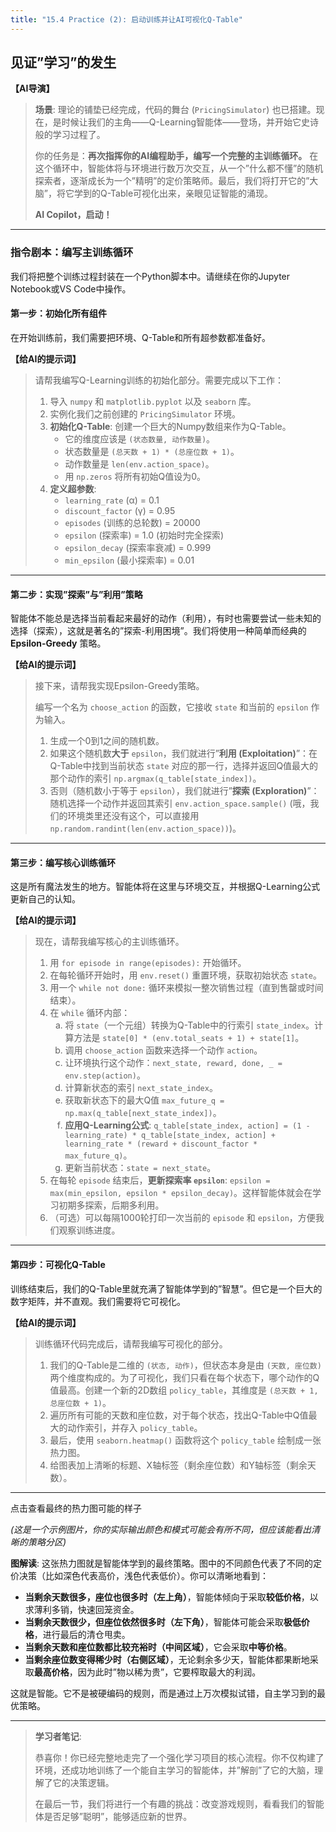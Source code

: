 ```yaml
---
title: "15.4 Practice (2): 启动训练并让AI可视化Q-Table"
---
```


## 见证"学习"的发生

**【AI导演】**

> **场景**: 理论的铺垫已经完成，代码的舞台 (`PricingSimulator`) 也已搭建。现在，是时候让我们的主角——Q-Learning智能体——登场，并开始它史诗般的学习过程了。
>
> 你的任务是：**再次指挥你的AI编程助手，编写一个完整的主训练循环。** 在这个循环中，智能体将与环境进行数万次交互，从一个"什么都不懂"的随机探索者，逐渐成长为一个"精明"的定价策略师。最后，我们将打开它的"大脑"，将它学到的Q-Table可视化出来，亲眼见证智能的涌现。
>
> **AI Copilot，启动！**

---

### 指令剧本：编写主训练循环

我们将把整个训练过程封装在一个Python脚本中。请继续在你的Jupyter Notebook或VS Code中操作。

#### **第一步：初始化所有组件**

在开始训练前，我们需要把环境、Q-Table和所有超参数都准备好。

**【给AI的提示词】**

> 请帮我编写Q-Learning训练的初始化部分。需要完成以下工作：
>
> 1.  导入 `numpy` 和 `matplotlib.pyplot` 以及 `seaborn` 库。
> 2.  实例化我们之前创建的 `PricingSimulator` 环境。
> 3.  **初始化Q-Table**: 创建一个巨大的Numpy数组来作为Q-Table。
>     *   它的维度应该是 `(状态数量, 动作数量)`。
>     *   状态数量是 `(总天数 + 1) * (总座位数 + 1)`。
>     *   动作数量是 `len(env.action_space)`。
>     *   用 `np.zeros` 将所有初始Q值设为0。
> 4.  **定义超参数**:
>     *   `learning_rate` (α) = 0.1
>     *   `discount_factor` (γ) = 0.95
>     *   `episodes` (训练的总轮数) = 20000
>     *   `epsilon` (探索率) = 1.0 (初始时完全探索)
>     *   `epsilon_decay` (探索率衰减) = 0.999
>     *   `min_epsilon` (最小探索率) = 0.01

---

#### **第二步：实现"探索"与"利用"策略**

智能体不能总是选择当前看起来最好的动作（利用），有时也需要尝试一些未知的选择（探索），这就是著名的"探索-利用困境"。我们将使用一种简单而经典的 **Epsilon-Greedy** 策略。

**【给AI的提示词】**

> 接下来，请帮我实现Epsilon-Greedy策略。
>
> 编写一个名为 `choose_action` 的函数，它接收 `state` 和当前的 `epsilon` 作为输入。
>
> 1.  生成一个0到1之间的随机数。
> 2.  如果这个随机数**大于** `epsilon`，我们就进行"**利用 (Exploitation)**"：在Q-Table中找到当前状态 `state` 对应的那一行，选择并返回Q值最大的那个动作的索引 `np.argmax(q_table[state_index])`。
> 3.  否则（随机数小于等于 `epsilon`），我们就进行"**探索 (Exploration)**"：随机选择一个动作并返回其索引 `env.action_space.sample()` (哦，我们的环境类里还没有这个，可以直接用 `np.random.randint(len(env.action_space))`)。

---

#### **第三步：编写核心训练循环**

这是所有魔法发生的地方。智能体将在这里与环境交互，并根据Q-Learning公式更新自己的认知。

**【给AI的提示词】**

> 现在，请帮我编写核心的主训练循环。
>
> 1.  用 `for episode in range(episodes):` 开始循环。
> 2.  在每轮循环开始时，用 `env.reset()` 重置环境，获取初始状态 `state`。
> 3.  用一个 `while not done:` 循环来模拟一整次销售过程（直到售罄或时间结束）。
> 4.  在 `while` 循环内部：
>     a.  将 `state`（一个元组）转换为Q-Table中的行索引 `state_index`。计算方法是 `state[0] * (env.total_seats + 1) + state[1]`。
>     b.  调用 `choose_action` 函数来选择一个动作 `action`。
>     c.  让环境执行这个动作：`next_state, reward, done, _ = env.step(action)`。
>     d.  计算新状态的索引 `next_state_index`。
>     e.  获取新状态下的最大Q值 `max_future_q = np.max(q_table[next_state_index])`。
>     f.  **应用Q-Learning公式**: `q_table[state_index, action] = (1 - learning_rate) * q_table[state_index, action] + learning_rate * (reward + discount_factor * max_future_q)`。
>     g.  更新当前状态：`state = next_state`。
> 5.  在每轮 `episode` 结束后，**更新探索率 `epsilon`**: `epsilon = max(min_epsilon, epsilon * epsilon_decay)`。这样智能体就会在学习初期多探索，后期多利用。
> 6.  （可选）可以每隔1000轮打印一次当前的 `episode` 和 `epsilon`，方便我们观察训练进度。

---

#### **第四步：可视化Q-Table**

训练结束后，我们的Q-Table里就充满了智能体学到的"智慧"。但它是一个巨大的数字矩阵，并不直观。我们需要将它可视化。

**【给AI的提示词】**

> 训练循环代码完成后，请帮我编写可视化的部分。
>
> 1.  我们的Q-Table是二维的 `(状态, 动作)`，但状态本身是由 `(天数, 座位数)` 两个维度构成的。为了可视化，我们只看在每个状态下，哪个动作的Q值最高。创建一个新的2D数组 `policy_table`，其维度是 `(总天数 + 1, 总座位数 + 1)`。
> 2.  遍历所有可能的天数和座位数，对于每个状态，找出Q-Table中Q值最大的动作索引，并存入 `policy_table`。
> 3.  最后，使用 `seaborn.heatmap()` 函数将这个 `policy_table` 绘制成一张热力图。
> 4.  给图表加上清晰的标题、X轴标签（剩余座位数）和Y轴标签（剩余天数）。

---

点击查看最终的热力图可能的样子


*(这是一个示例图片，你的实际输出颜色和模式可能会有所不同，但应该能看出清晰的策略分区)*

**图解读**: 这张热力图就是智能体学到的最终策略。图中的不同颜色代表了不同的定价决策（比如深色代表高价，浅色代表低价）。你可以清晰地看到：

*   **当剩余天数很多，座位也很多时（左上角）**，智能体倾向于采取**较低价格**，以求薄利多销，快速回笼资金。
*   **当剩余天数很少，但座位依然很多时（左下角）**，智能体可能会采取**极低价格**，进行最后的清仓甩卖。
*   **当剩余天数和座位数都比较充裕时（中间区域）**，它会采取**中等价格**。
*   **当剩余座位数变得稀少时（右侧区域）**，无论剩余多少天，智能体都果断地采取**最高价格**，因为此时"物以稀为贵"，它要榨取最大的利润。

这就是智能。它不是被硬编码的规则，而是通过上万次模拟试错，自主学习到的最优策略。

---

> **学习者笔记**:
>
> 恭喜你！你已经完整地走完了一个强化学习项目的核心流程。你不仅构建了环境，还成功地训练了一个能自主学习的智能体，并"解剖"了它的大脑，理解了它的决策逻辑。
>
> 在最后一节，我们将进行一个有趣的挑战：改变游戏规则，看看我们的智能体是否足够"聪明"，能够适应新的世界。 